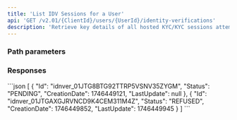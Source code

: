 ```yaml
---
title: 'List IDV Sessions for a User'
api: 'GET /v2.01/{ClientId}/users/{UserId}/identity-verifications'
description: 'Retrieve key details of all hosted KYC/KYC sessions attempted for a user'
---
```





### Path parameters

<UserId />

### Responses

<AccordionGroup>

<Accordion title="200">

<IdResponse />

<Status13Response />

<CreationDateResponse />

<LastUpdate1Response />

</Accordion>

</AccordionGroup>

<ResponseExample>
```json
[
    {
        "Id": "idnver_01JTG8BTG92TTRP5VSNV35ZYGM",
        "Status": "PENDING",
        "CreationDate": 1746449121,
        "LastUpdate": null
    },
    {
        "Id": "idnver_01JTGAXGJRVNCD9K4CEM311M4Z",
        "Status": "REFUSED",
        "CreationDate": 1746449852,
        "LastUpdate": 1746449945
    }
]
```
</ResponseExample>

<RequestExample>
<RestGetNoBody />
</RequestExample>